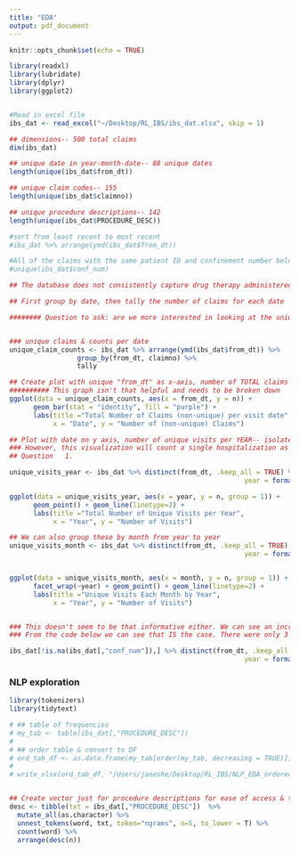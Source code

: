 ```yaml
---
title: "EDA"
output: pdf_document
---
```


```r
knitr::opts_chunk$set(echo = TRUE)
```

```r
library(readxl)
library(lubridate)
library(dplyr)
library(ggplot2)


#Read in excel file
ibs_dat <- read_excel("~/Desktop/RL_IBS/ibs_dat.xlsx", skip = 1)
```


```r
## dimensions-- 500 total claims
dim(ibs_dat)

## unique date in year-month-date-- 88 unique dates
length(unique(ibs_dat$from_dt))

## unique claim codes-- 155 
length(unique(ibs_dat$claimno))

## unique procedure descriptions-- 142
length(unique(ibs_dat$PROCEDURE_DESC))
```

```r
#sort from least recent to most recent
#ibs_dat %>% arrange(ymd(ibs_dat$from_dt))

#All of the claims with the same patient ID and confinement number belong to the same unique inpatient stay-- unique hospitalizations
#unique(ibs_dat$conf_num)

## The database does not consistently capture drug therapy administered during an inpatient confinement. This is based on how the treatments are billed. we may receive only revenue codes indicating drugs were administered. 
```

```r
## First group by date, then tally the number of claims for each date

######## Question to ask: are we more interested in looking at the unique claims? What does it mean for two entries to have the same claim number on the same treatment day?


### unique claims & counts per date
unique_claim_counts <- ibs_dat %>% arrange(ymd(ibs_dat$from_dt)) %>%
                 group_by(from_dt, claimno) %>%
                 tally

## Create plot with unique "from_dt" as x-axis, number of TOTAL claims as y-axis
########## This graph isn't that helpful and needs to be broken down 
ggplot(data = unique_claim_counts, aes(x = from_dt, y = n)) +
      geom_bar(stat = "identity", fill = "purple") +
      labs(title ="Total Number of Claims (non-unique) per visit date",
           x = "Date", y = "Number of (non-unique) Claims")

## Plot with date on y axis, number of unique visits per YEAR-- isolate distinct from_dt and count 
### However, this visualization will count a single hospitalization as multiple visits since those are over multiple days
## Question   1. 

unique_visits_year <- ibs_dat %>% distinct(from_dt, .keep_all = TRUE) %>% mutate(month = format(from_dt, "%m"),
                                                           year = format(from_dt, "%Y")) %>% group_by(year) %>% tally

ggplot(data = unique_visits_year, aes(x = year, y = n, group = 1)) +
      geom_point() + geom_line(linetype=2) +
      labs(title ="Total Number of Unique Visits per Year",
           x = "Year", y = "Number of Visits")

## We can also group these by month from year to year
unique_visits_month <- ibs_dat %>% distinct(from_dt, .keep_all = TRUE) %>% mutate(month = format(from_dt, "%m"),
                                                           year = format(from_dt, "%Y")) %>% group_by(year, month) %>% tally


ggplot(data = unique_visits_month, aes(x = month, y = n, group = 1)) +
      facet_wrap(~year) + geom_point() + geom_line(linetype=2) +
      labs(title ="Unique Visits Each Month by Year",
           x = "Year", y = "Number of Visits")


### This doesn't seem to be that informative either. We can see an increasing trend in visits in 2012, also bunch in July of 2011-- maybe these are hospitalizations? 
### From the code below we can see that IS the case. There were only 3 unique hospitalizations, all in 2011 

ibs_dat[!is.na(ibs_dat[,"conf_num"]),] %>% distinct(from_dt, .keep_all = TRUE) %>% mutate(month = format(from_dt, "%m"),
                                                           year = format(from_dt, "%Y")) %>% group_by(year, month, conf_num) %>% tally
```


### NLP exploration
```r
library(tokenizers)
library(tidytext)

# ## table of frequencies
# my_tab <- table(ibs_dat[,"PROCEDURE_DESC"]) 
# 
# ## order table & convert to DF
# ord_tab_df <- as.data.frame(my_tab[order(my_tab, decreasing = TRUE)])
# 
# write_xlsx(ord_tab_df, "/Users/janeshe/Desktop/RL_IBS/NLP_EDA_ordered_table.xlsx")


## Create vector just for procedure descriptions for ease of access & turn into phrases of 5 words
desc <- tibble(txt = ibs_dat[,"PROCEDURE_DESC"])  %>% 
  mutate_all(as.character) %>% 
  unnest_tokens(word, txt, token="ngrams", n=5, to_lower = T) %>%
  count(word) %>% 
  arrange(desc(n))
 

```

